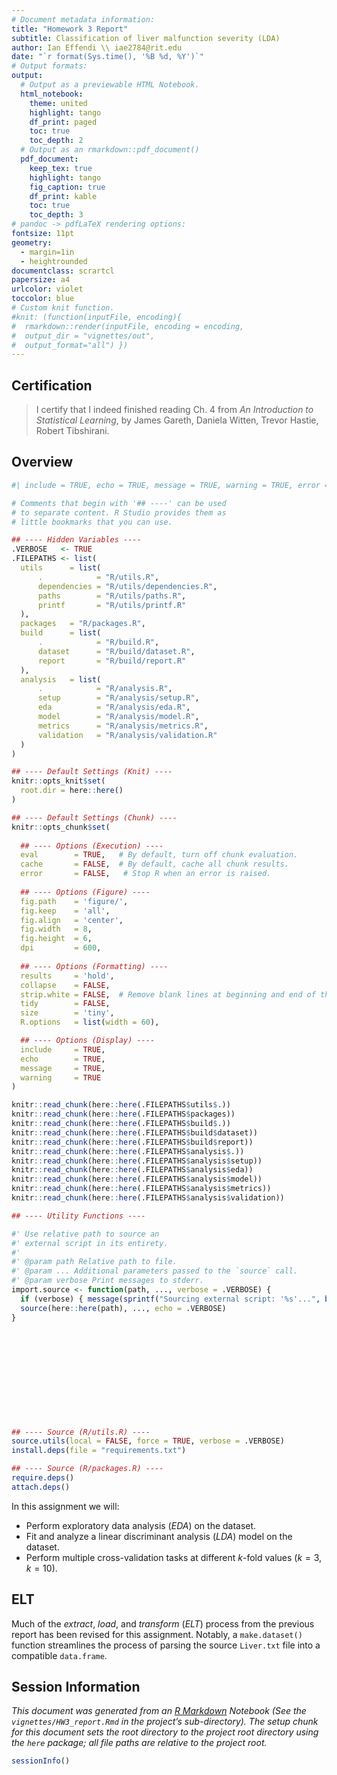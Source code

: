 ```yaml
---
# Document metadata information:
title: "Homework 3 Report"
subtitle: Classification of liver malfunction severity (LDA)
author: Ian Effendi \\ iae2784@rit.edu
date: "`r format(Sys.time(), '%B %d, %Y')`"
# Output formats:
output:
  # Output as a previewable HTML Notebook.
  html_notebook:
    theme: united
    highlight: tango
    df_print: paged
    toc: true
    toc_depth: 2
  # Output as an rmarkdown::pdf_document()
  pdf_document:
    keep_tex: true
    highlight: tango
    fig_caption: true
    df_print: kable
    toc: true
    toc_depth: 3
# pandoc -> pdfLaTeX rendering options:
fontsize: 11pt
geometry:
  - margin=1in
  - heightrounded
documentclass: scrartcl
papersize: a4
urlcolor: violet
toccolor: blue
# Custom knit function.
#knit: (function(inputFile, encoding){
#  rmarkdown::render(inputFile, encoding = encoding, 
#  output_dir = "vignettes/out", 
#  output_format="all") })
---
```


## Certification

> I certify that I indeed finished reading Ch. 4 from *An Introduction to Statistical Learning*, by James Gareth, Daniela Witten, Trevor Hastie, Robert Tibshirani.

## Overview

```r
#| include = TRUE, echo = TRUE, message = TRUE, warning = TRUE, error = TRUE

# Comments that begin with '## ----' can be used
# to separate content. R Studio provides them as 
# little bookmarks that you can use.

## ---- Hidden Variables ----
.VERBOSE   <- TRUE
.FILEPATHS <- list(
  utils      = list(
      .            = "R/utils.R",
      dependencies = "R/utils/dependencies.R",
      paths        = "R/utils/paths.R",
      printf       = "R/utils/printf.R"
  ),
  packages   = "R/packages.R",
  build      = list(
      .            = "R/build.R",
      dataset      = "R/build/dataset.R",
      report       = "R/build/report.R"
  ),
  analysis   = list(
      .            = "R/analysis.R",
      setup        = "R/analysis/setup.R",
      eda          = "R/analysis/eda.R",
      model        = "R/analysis/model.R",
      metrics      = "R/analysis/metrics.R",
      validation   = "R/analysis/validation.R"
  )
)

## ---- Default Settings (Knit) ----
knitr::opts_knit$set( 
  root.dir = here::here()
)

## ---- Default Settings (Chunk) ----
knitr::opts_chunk$set(
  
  ## ---- Options (Execution) ----
  eval        = TRUE,   # By default, turn off chunk evaluation.
  cache       = FALSE,  # By default, cache all chunk results.
  error       = FALSE,   # Stop R when an error is raised.
  
  ## ---- Options (Figure) ----
  fig.path    = 'figure/',
  fig.keep    = 'all',
  fig.align   = 'center',
  fig.width   = 8,
  fig.height  = 6,
  dpi         = 600,
  
  ## ---- Options (Formatting) ----
  results     = 'hold',
  collapse    = FALSE,
  strip.white = FALSE,  # Remove blank lines at beginning and end of the source code block output.
  tidy        = FALSE,
  size        = 'tiny',
  R.options   = list(width = 60),

  ## ---- Options (Display) ----
  include     = TRUE,
  echo        = TRUE,   
  message     = TRUE,
  warning     = TRUE
)

knitr::read_chunk(here::here(.FILEPATHS$utils$.))
knitr::read_chunk(here::here(.FILEPATHS$packages))
knitr::read_chunk(here::here(.FILEPATHS$build$.))
knitr::read_chunk(here::here(.FILEPATHS$build$dataset))
knitr::read_chunk(here::here(.FILEPATHS$build$report))
knitr::read_chunk(here::here(.FILEPATHS$analysis$.))
knitr::read_chunk(here::here(.FILEPATHS$analysis$setup))
knitr::read_chunk(here::here(.FILEPATHS$analysis$eda))
knitr::read_chunk(here::here(.FILEPATHS$analysis$model))
knitr::read_chunk(here::here(.FILEPATHS$analysis$metrics))
knitr::read_chunk(here::here(.FILEPATHS$analysis$validation))

## ---- Utility Functions ----

#' Use relative path to source an
#' external script in its entirety.
#'
#' @param path Relative path to file.
#' @param ... Additional parameters passed to the `source` call.
#' @param verbose Print messages to stderr.
import.source <- function(path, ..., verbose = .VERBOSE) {
  if (verbose) { message(sprintf("Sourcing external script: '%s'...", basename(path))) }
  source(here::here(path), ..., echo = .VERBOSE)
}
```

```r
```

```r
```

```r
```

```r
```

```r
```

```r
```

```r
```

```r
```

```r
```

```r
```

```r
```

```r
## ---- Source (R/utils.R) ----
source.utils(local = FALSE, force = TRUE, verbose = .VERBOSE)
install.deps(file = "requirements.txt")

## ---- Source (R/packages.R) ----
require.deps()
attach.deps()
```

<!-- This section provides an overview of the report -->

In this assignment we will:

- Perform exploratory data analysis (*EDA*) on the dataset.
- Fit and analyze a linear discriminant analysis (*LDA*) model on the dataset.
- Perform multiple cross-validation tasks at different $k$-fold values ($k=3,\,k=10$).

## ELT

Much of the *extract*, *load*, and *transform* (*ELT*) process from the previous report has been revised for this assignment. Notably, a `make.dataset()` function streamlines the process of parsing the source `Liver.txt` file into a compatible `data.frame`.

<!-- PAGE BREAK -->
\newpage

## Session Information

*This document was generated from an [R Markdown](http://rmarkdown.rstudio.com) Notebook (See the `vignettes/HW3_report.Rmd` in the project's sub-directory). The setup chunk for this document sets the root directory to the project root directory using the `here` package; all file paths are relative to the project root.*

```r
sessionInfo()
```
